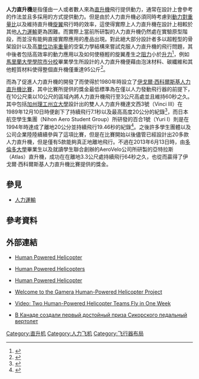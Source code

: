 '''人力直升機'''是指僅由一人或者數人來為[[直升機|直升機]]飛行提供動力，通常在設計上會參考{{Link-en|人力飛行器|Human-powered aircraft}}的作法並且多採用{{Link-en|腳踏車踏板|Bicycle pedal}}的方式提供動力。但是由於人力直升機必須同時考慮到[[動力對重量比|動力對重量比]]以及維持直升機[[旋翼|旋翼]]飛行時的效率，這使得實際上人力直升機在設計上相較於其他[[人力運輸|人力運輸]]更為困難。而實際上當前所研製的人力直升機仍然處在實驗原型階段，而並沒有能夠直接實際應用的產品出現。對此絕大部分設計者多以超輕型的骨架設計以及高[[單位功率重量|單位功率重量]]的空氣力學結構來嘗試克服人力直升機的飛行問題，其中後者包括高效率的動力應用以及如何使極輕的旋翼產生之[[阻力|阻力]]小於[[升力|升力]]<ref>{{Cite web |url= http://wyvernupenn.blogspot.ca/2010/04/mechanical-design.html |title= Mechanical Design |author=  |date= 2010年4月13日 |publisher= Wyvern Quadrotor Helicopter |language= en |accessdate= 2013年7月13日 |quote=  |archive-date= 2016年3月4日 |archive-url= https://web.archive.org/web/20160304232513/http://wyvernupenn.blogspot.ca/2010/04/mechanical-design.html |dead-url= no }}</ref>，例如[[馬里蘭大學學院市分校|馬里蘭大學學院市分校]]{{Link-en|詹姆斯·克拉克工程學院|A. James Clark School of Engineering}}畢業學生所設計的人力直升機便藉由泡沫材料、碳纖維和其他輕質材料使得整個直升機僅重達95公斤<ref>{{Cite web |url= http://www.actionha.net/articles/6457-%D8%A5%D8%AE%D8%AA%D8%B1%D8%A7%D8%B9-%D8%A3%D9%88%D9%84-%22%D9%87%D9%84%D9%8A%D9%83%D9%88%D8%A8%D8%AA%D8%B1%22-%D8%AA%D8%B9%D9%85%D9%84-%D8%A8%D8%A7%D9%84%D9%82%D9%88%D8%A9-%D8%A7%D9%84%D8%A8%D8%B4%D8%B1%D9%8A%D8%A9 |title= إختراع أول "هليكوبتر" تعمل بالقوة البشرية |author=  |date= 2011年5月11日 |publisher= أكشنها: الرئيسية |language=  |accessdate= 2013年7月13日 |quote=  |archive-date= 2013年10月15日 |archive-url= https://web.archive.org/web/20131015035652/http://www.actionha.net/articles/6457-%D8%A5%D8%AE%D8%AA%D8%B1%D8%A7%D8%B9-%D8%A3%D9%88%D9%84-%22%D9%87%D9%84%D9%8A%D9%83%D9%88%D8%A8%D8%AA%D8%B1%22-%D8%AA%D8%B9%D9%85%D9%84-%D8%A8%D8%A7%D9%84%D9%82%D9%88%D8%A9-%D8%A7%D9%84%D8%A8%D8%B4%D8%B1%D9%8A%D8%A9 |dead-url= no }}{{ar}}</ref>。

而為了促進人力直升機的開發了而使得{{Link-en|美國直升機學會|AHS International}}於1980年時設立了[[伊戈爾·西科爾斯基人力直升機比賽|伊戈爾·西科爾斯基人力直升機比賽]]，其中比賽所提供的獎金最低標準為在僅以人力發動飛行器的前提下，在10公尺乘以10公尺的區域內將人力直升機飛行至3公尺高處並且維持60秒之久。其中包括[[加州理工州立大學|加州理工州立大學]]設計出的雙人人力直升機達文西3號（Vinci III）在1989年12月10日時便創下了持續飛行7.1秒以及最高高度20公分的紀錄<ref>{{Cite web |url=http://www.humanpoweredhelicopters.org/davinci/index.htm |title=Project: Da Vinci III |author= |date=2006年8月3日 |publisher=Human Powered Helicopters |language=en |accessdate=2013年7月13日 |quote= |deadurl=yes |archiveurl=https://web.archive.org/web/20120905060327/http://www.humanpoweredhelicopters.org/davinci/index.htm |archivedate=2012年9月5日 }}</ref>，而日本航空學生集團（Nihon Aero Student Group）所研發的百合1號（Yuri I）則是在1994年時達成了離地20公分並持續飛行19.46秒的紀錄<ref>{{Cite web |url=http://www.humanpoweredhelicopters.org/yuri1/index.htm |title=Project: Yuri I |author= |date= |publisher=Human Powered Helicopters |language=en |accessdate=2013年7月13日 |quote= |deadurl=yes |archiveurl=https://web.archive.org/web/20120905053836/http://www.humanpoweredhelicopters.org/yuri1/index.htm |archivedate=2012年9月5日 }}</ref>。之後許多學生團體以及公司企業陸陸續續參與了這項比賽，但是在比賽開始以後儘管已經設計出20多款人力直升機，但是僅有5款能夠真正地離地飛行。不過在2013年6月13日時，由[[多倫多大學|多倫多大學]]畢業生以及就讀學生聯合創辦的AeroVelo公司所研製的亞特拉斯（Atlas）直升機，成功在在離地3.3公尺處持續飛行64秒之久，也從而贏得了伊戈爾·西科爾斯基人力直升機比賽提供的獎金。

== 參見 ==
* [[人力運輸|人力運輸]]

== 參考資料 ==
{{Reflist}}

== 外部連結 ==
* {{en}} [http://vtol.org/hph Human Powered Helicopter] {{Wayback|url=http://vtol.org/hph |date=20201112023256 }}
* {{en}} [https://web.archive.org/web/20060924001803/http://www.humanpoweredhelicopters.org/ Human Powered Helicopters]
* {{en}} [http://www-personal.umich.edu/~nrajan/PROJECTS/HUMAN%20POWERED%20HELICOPTER/hph.html Human Powered Helicopter] {{Wayback|url=http://www-personal.umich.edu/~nrajan/PROJECTS/HUMAN%20POWERED%20HELICOPTER/hph.html |date=20210125010117 }}
* {{en}} [http://www.agrc.umd.edu/gamera/ Welcome to the Gamera Human-Powered Helicopter Project] {{Wayback|url=http://www.agrc.umd.edu/gamera/ |date=20201112035621 }}
* {{en}} [http://www.wired.com/autopia/2012/09/two-human-powered-copters Video: Two Human-Powered Helicopter Teams Fly in One Week] {{Wayback|url=http://www.wired.com/autopia/2012/09/two-human-powered-copters |date=20140215164218 }}
* {{ru}} [http://lenta.ru/news/2013/07/13/helicopter/ В Канаде создали первый достойный приза Сикорского педальный вертолет] {{Wayback|url=http://lenta.ru/news/2013/07/13/helicopter/ |date=20160406040940 }}

[[Category:直升机|Category:直升机]]
[[Category:人力飞机|Category:人力飞机]]
[[Category:飞行器布局|Category:飞行器布局]]